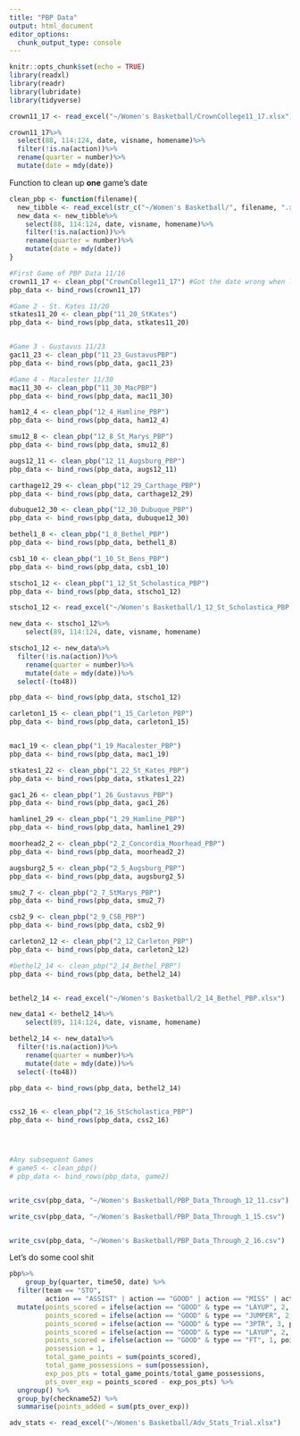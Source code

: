 ```yaml
---
title: "PBP Data"
output: html_document
editor_options: 
  chunk_output_type: console
---
```


```r
knitr::opts_chunk$set(echo = TRUE)
library(readxl)
library(readr)
library(lubridate)
library(tidyverse)
```


```r
crown11_17 <- read_excel("~/Women's Basketball/CrownCollege11_17.xlsx")
```



```r
crown11_17%>%
  select(88, 114:124, date, visname, homename)%>%
  filter(!is.na(action))%>%
  rename(quarter = number)%>%
  mutate(date = mdy(date))
```






Function to clean up **one** game's date
```r
clean_pbp <- function(filename){
  new_tibble <- read_excel(str_c("~/Women's Basketball/", filename, ".xlsx"))
  new_data <- new_tibble%>%
    select(88, 114:124, date, visname, homename)%>%
    filter(!is.na(action))%>%
    rename(quarter = number)%>%
    mutate(date = mdy(date))
}

#First Game of PBP Data 11/16
crown11_17 <- clean_pbp("CrownCollege11_17") #Got the date wrong when loading in data
pbp_data <- bind_rows(crown11_17)

#Game 2 - St. Kates 11/20
stkates11_20 <- clean_pbp("11_20_StKates")
pbp_data <- bind_rows(pbp_data, stkates11_20)


#Game 3 - Gustavus 11/23
gac11_23 <- clean_pbp("11_23_GustavusPBP")
pbp_data <- bind_rows(pbp_data, gac11_23)

#Game 4 - Macalester 11/30
mac11_30 <- clean_pbp("11_30_MacPBP")
pbp_data <- bind_rows(pbp_data, mac11_30)

ham12_4 <- clean_pbp("12_4_Hamline_PBP")
pbp_data <- bind_rows(pbp_data, ham12_4)

smu12_8 <- clean_pbp("12_8_St_Marys_PBP")
pbp_data <- bind_rows(pbp_data, smu12_8)

augs12_11 <- clean_pbp("12_11_Augsburg_PBP")
pbp_data <- bind_rows(pbp_data, augs12_11)

carthage12_29 <- clean_pbp("12_29_Carthage_PBP")
pbp_data <- bind_rows(pbp_data, carthage12_29)

dubuque12_30 <- clean_pbp("12_30_Dubuque_PBP")
pbp_data <- bind_rows(pbp_data, dubuque12_30)

bethel1_8 <- clean_pbp("1_8_Bethel_PBP")
pbp_data <- bind_rows(pbp_data, bethel1_8)

csb1_10 <- clean_pbp("1_10_St_Bens_PBP")
pbp_data <- bind_rows(pbp_data, csb1_10)

stscho1_12 <- clean_pbp("1_12_St_Scholastica_PBP")
pbp_data <- bind_rows(pbp_data, stscho1_12)

stscho1_12 <- read_excel("~/Women's Basketball/1_12_St_Scholastica_PBP.xlsx")

new_data <- stscho1_12%>%
    select(89, 114:124, date, visname, homename)

stscho1_12 <- new_data%>%
  filter(!is.na(action))%>%
    rename(quarter = number)%>%
    mutate(date = mdy(date))%>%
  select(-(to48))

pbp_data <- bind_rows(pbp_data, stscho1_12)

carleton1_15 <- clean_pbp("1_15_Carleton_PBP")
pbp_data <- bind_rows(pbp_data, carleton1_15)


mac1_19 <- clean_pbp("1_19_Macalester_PBP")
pbp_data <- bind_rows(pbp_data, mac1_19)

stkates1_22 <- clean_pbp("1_22_St_Kates_PBP")
pbp_data <- bind_rows(pbp_data, stkates1_22)

gac1_26 <- clean_pbp("1_26_Gustavus_PBP")
pbp_data <- bind_rows(pbp_data, gac1_26)

hamline1_29 <- clean_pbp("1_29_Hamline_PBP")
pbp_data <- bind_rows(pbp_data, hamline1_29)

moorhead2_2 <- clean_pbp("2_2_Concordia_Moorhead_PBP")
pbp_data <- bind_rows(pbp_data, moorhead2_2)

augsburg2_5 <- clean_pbp("2_5_Augsburg_PBP")
pbp_data <- bind_rows(pbp_data, augsburg2_5)

smu2_7 <- clean_pbp("2_7_StMarys_PBP")
pbp_data <- bind_rows(pbp_data, smu2_7)

csb2_9 <- clean_pbp("2_9_CSB_PBP")
pbp_data <- bind_rows(pbp_data, csb2_9)

carleton2_12 <- clean_pbp("2_12_Carleton_PBP")
pbp_data <- bind_rows(pbp_data, carleton2_12)

#bethel2_14 <- clean_pbp("2_14_Bethel_PBP")
pbp_data <- bind_rows(pbp_data, bethel2_14)


bethel2_14 <- read_excel("~/Women's Basketball/2_14_Bethel_PBP.xlsx")

new_data1 <- bethel2_14%>%
    select(89, 114:124, date, visname, homename)

bethel2_14 <- new_data1%>%
  filter(!is.na(action))%>%
    rename(quarter = number)%>%
    mutate(date = mdy(date))%>%
  select(-(to48))

pbp_data <- bind_rows(pbp_data, bethel2_14)


css2_16 <- clean_pbp("2_16_StScholastica_PBP")
pbp_data <- bind_rows(pbp_data, css2_16)




#Any subsequent Games
# game5 <- clean_pbp()
# pbp_data <- bind_rows(pbp_data, game2)


write_csv(pbp_data, "~/Women's Basketball/PBP_Data_Through_12_11.csv")

write_csv(pbp_data, "~/Women's Basketball/PBP_Data_Through_1_15.csv")


write_csv(pbp_data, "~/Women's Basketball/PBP_Data_Through_2_16.csv")


```

Let's do some cool shit
```r
pbp%>%
    group_by(quarter, time50, date) %>%
  filter(team == "STO",
         action == "ASSIST" | action == "GOOD" | action == "MISS" | action == "TURNOVER") %>%
  mutate(points_scored = ifelse(action == "GOOD" & type == "LAYUP", 2, 0),
         points_scored = ifelse(action == "GOOD" & type == "JUMPER", 2, points_scored),
         points_scored = ifelse(action == "GOOD" & type == "3PTR", 3, points_scored),
         points_scored = ifelse(action == "GOOD" & type == "LAYUP", 2, points_scored),
         points_scored = ifelse(action == "GOOD" & type == "FT", 1, points_scored),
         possession = 1,
         total_game_points = sum(points_scored),
         total_game_possessions = sum(possession),
         exp_pos_pts = total_game_points/total_game_possessions,
         pts_over_exp = points_scored - exp_pos_pts) %>%
  ungroup() %>%
  group_by(checkname52) %>%
  summarise(points_added = sum(pts_over_exp))
```

```r
adv_stats <- read_excel("~/Women's Basketball/Adv_Stats_Trial.xlsx")
```





